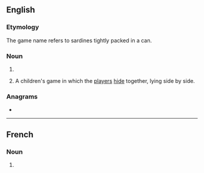==English==

===Etymology===
The game name refers to sardines tightly packed in a can.

===Noun===
{{head|en|noun plural form}}

# {{plural of|sardine|lang=en}}
# {{lb|en|uncountable}} A children's game in which the [[player]]s [[hide]] together, lying side by side.

===Anagrams===
* {{anagrams|en|a=adeinrss|aridness}}

----

==French==

===Noun===
{{head|fr|noun plural form|g=f}}

# {{plural of|sardine|lang=fr}}
